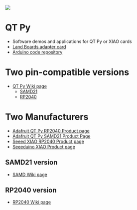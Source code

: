 <img src="http://land-boards.com/blwiki/images/c/ca/QTPy49_P18254-720px.jpg"></img>

= QT Py =

* Software demos and applications for QT Py or XIAO cards
* [http://land-boards.com/blwiki/index.php?title=QTPy49 Land Boards adapter card]
* [https://github.com/land-boards/lb-Arduino-Code/tree/master/LBCards/QTPy49 Arduino code repository]

= Two pin-compatible versions =

* [http://land-boards.com/blwiki/index.php?title=QT_Py QT Py Wiki page]
** [http://land-boards.com/blwiki/index.php?title=QT_Py_(SAMD_based) SAMD21]
** [http://land-boards.com/blwiki/index.php?title=QT_Py_(RP2040_based) RP2040]

= Two Manufacturers =

* [https://www.adafruit.com/product/4900 Adafruit QT Py RP2040 Product page]
* [https://www.adafruit.com/product/4600 Adafruit QT Py SAMD21 Product Page]
* [https://www.seeedstudio.com/XIAO-RP2040-v1-0-p-5026.html Seeed XIAO RP2040 Product page]
* [https://www.seeedstudio.com/Seeeduino-XIAO-Arduino-Microcontroller-SAMD21-Cortex-M0+-p-4426.html Seeeduino XIAO Product page]

== SAMD21 version ==

* [http://land-boards.com/blwiki/index.php?title=QT_Py_(SAMD_based) SAMD Wiki page]

== RP2040 version ==

* [http://land-boards.com/blwiki/index.php?title=QT_Py_(RP2040_based) RP2040 Wiki page]
